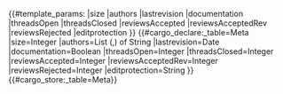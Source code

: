 <noinclude>
{{#template_params:
|size
|authors
|lastrevision
|documentation
|threadsOpen
|threadsClosed
|reviewsAccepted
|reviewsAcceptedRev
|reviewsRejected
|editprotection
}}
{{#cargo_declare:_table=Meta
|size=Integer
|authors=List (,) of String
|lastrevision=Date
|documentation=Boolean
|threadsOpen=Integer
|threadsClosed=Integer
|reviewsAccepted=Integer
|reviewsAcceptedRev=Integer
|reviewsRejected=Integer
|editprotection=String
}}
</noinclude>
<includeonly>{{#cargo_store:_table=Meta}}<nowiki /></includeonly>


